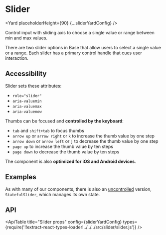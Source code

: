 <!--
Copyright (c) Uber Technologies, Inc.

This source code is licensed under the MIT license found in the
LICENSE file in the root directory of this source tree.
-->






# Slider

<Yard placeholderHeight={90} {...sliderYardConfig} />

Control input with sliding axis to choose a single value or range between min and max values.

There are two slider options in Base that allow users to select a single value or a range.
Each slider has a primary control handle that cues user interaction.

## Accessibility

Slider sets these attributes:

- `role="slider"`
- `aria-valuemin`
- `aria-valuemax`
- `aria-valuenow`

Thumbs can be focused and **controlled by the keyboard**:

- `tab` and `shift+tab` to focus thumbs
- `arrow up` or `arrow right` or `k` to increase the thumb value by one step
- `arrow down` or `arrow left` or `j` to decrease the thumb value by one step
- `page up` to increase the thumb value by ten steps
- `page down` to decrease the thumb value by ten steps

The component is also **optimized for iOS and Android devices**.

## Examples

<Example title="Basic usage" path="slider/basic.js">
  <Basic />
</Example>

<Example title="Marks" path="slider/marks.js">
  <Marks />
</Example>

<Example title="Range" path="slider/range.js">
  <Range />
</Example>

<Example title="Disabled state" path="slider/disabled.js">
  <Disabled />
</Example>

<Example title="Custom min, max and step" path="slider/step-min-max.js">
  <StepMinMax />
</Example>

<Example title="Custom ticks" path="slider/custom-ticks.js">
  <CustomTicks />
</Example>

<Example title="Overrides usage" path="slider/overrides.js">
  <Customization />
</Example>

<Example title="Stateful (uncontrolled) usage" path="slider/stateful.js">
  <Stateful />
</Example>

As with many of our components, there is also an [uncontrolled](https://reactjs.org/docs/uncontrolled-components.html) version, `StatefulSlider`, which manages its own state.

## API

<ApiTable
  title="Slider props"
  config={sliderYardConfig}
  types={require('!!extract-react-types-loader!../../../src/slider/slider.js')}
/>

<Exports
  component={SliderExports}
  title="Slider exports"
  path="baseui/slider"
/>
